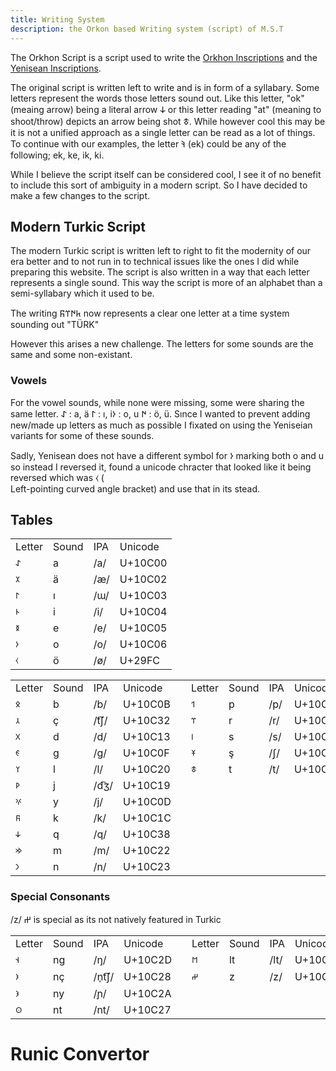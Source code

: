 ```yaml
---
title: Writing System
description: the Orkon based Writing system (script) of M.S.T
---
```



The Orkhon Script is a script used to write the [Orkhon Inscriptions](https://tonga.onrir.dev/writings/orhun/) and the [Yenisean Inscriptions](https://tonga.onrir.dev/writings/yenisey/).

The original script is written left to write and is in form of a syllabary. Some letters represent the words those letters sound out. Like this letter, "ok" (meaing arrow) being a literal arrow <kbd>𐰸</kbd> or this letter reading "at" (meaning to shoot/throw) depicts an arrow being shot <kbd>𐱃</kbd>. While however cool this may be it is not a unified approach as a single letter can be read as a lot of things. To continue with our examples, the letter <kbd>𐰚</kbd> (ek) could be any of the following; ek, ke, ik, ki. 

While I believe the script itself can be considered cool, I see it of no benefit to include this sort of ambiguity in a modern script. So I have decided to make a few changes to the script.

## Modern Turkic Script

The modern Turkic script is written left to right to fit the modernity of our era better and to not run in to technical issues like the ones I did while preparing this website. The script is also written in a way that each letter represents a single sound. This way the script is more of an alphabet than a semi-syllabary which it used to be.

The writing <kbd>𐱅𐰇𐰼𐰜</kbd> now represents a clear one letter at a time system sounding out "TÜRK"

However this arises a new challenge. The letters for some sounds are the same and some non-existant.

### Vowels

For the vowel sounds, while none were missing, some were sharing the same letter. <kbd>𐰀</kbd> : a, ä <kbd>𐰃</kbd> : ı, i<kbd>𐰆</kbd> : o, u <kbd>𐰇</kbd> : ö, ü. Sınce I wanted to prevent adding new/made up letters as much as possible I fixated on using the Yeniseian variants for some of these sounds.
    
Sadly, Yenisean does not have a different symbol for <kbd>𐰆</kbd> marking both o and u so instead I reversed it, found a unicode chracter that looked like it being reversed which was <kbd>⧼</kbd> (	
Left-pointing curved angle bracket) and use that in its stead.

## Tables
<table>
  <tr>
    <td>Letter</td>
    <td>Sound</td>
    <td>IPA</td>
    <td>Unicode</td>
  </tr>
  <tr>
    <td><kbd  class="k">𐰀</kbd></td>
    <td>a</td>
    <td>/a/</td>
    <td>U+10C00</td>	
  </tr>
  <tr>
    <td><kbd  class="k">𐰂</kbd></td>
    <td>ä</td>
    <td>/æ/</td>
    <td>U+10C02</td>
  </tr>
  <tr>
    <td><kbd  class="k">𐰃</kbd></td>
    <td>ı</td>
    <td>/ɯ/</td>
    <td>U+10C03</td>
  </tr>
  <tr>
    <td><kbd  class="k">𐰄</kbd></td>
    <td>i</td>
    <td>/i/</td>
    <td>U+10C04</td>
  </tr>
  <tr>
    <td><kbd  class="k">𐰅</kbd></td>
    <td>e</td>
    <td>/e/</td>
    <td>U+10C05</td>
  </tr>
  <tr>
    <td><kbd  class="k">𐰆</kbd></td>
    <td>o</td>
    <td>/o/</td>
    <td>U+10C06</td>
  </tr>
  <tr>
    <td><kbd  class="k">⧼</kbd></td>
    <td>ö</td>
    <td>/ø/</td>
    <td>U+29FC</td>
  </tr>
</table>

<table>
  <tr>
    <td>Letter</td>
    <td>Sound</td>
    <td>IPA</td>
    <td>Unicode</td>
    <td></td>
    <td>Letter</td>
    <td>Sound</td>
    <td>IPA</td>
    <td>Unicode</td>
  </tr>

  <tr>
    <td><kbd  class="k">𐰋</kbd></td>
    <td>b</td>
    <td>/b/</td>
    <td>U+10C0B</td>
    <td></td>
    <td><kbd  class="k">𐰯</kbd></td>
    <td>p</td>
    <td>/p/</td>
    <td>U+10C2F</td>
  </tr>

  <tr>
    <td><kbd  class="k">𐰲</kbd></td>
    <td>ç</td>
    <td>/t͡ʃ/</td>
    <td>U+10C32</td>
    <td></td>
    <td><kbd  class="k">𐰼</kbd></td>
    <td>r</td>
    <td>/r/</td>
    <td>U+10C3C</td>
  </tr>

  <tr>
    <td><kbd  class="k">𐰓</kbd></td>
    <td>d</td>
    <td>/d/</td>
    <td>U+10C13</td>
    <td></td>
    <td><kbd  class="k">𐰾</kbd></td>
    <td>s</td>
    <td>/s/</td>
    <td>U+10C3E</td>
  </tr>

  <tr>
    <td><kbd  class="k">𐰏</kbd></td>  
    <td>g</td>
    <td>/g/</td>
    <td>U+10C0F</td>
    <td></td>
    <td><kbd  class="k">𐱁</kbd></td>
    <td>ş</td>
    <td>/ʃ/</td>
    <td>U+10C41</td>
  </tr>

  <tr>
    <td><kbd  class="k">𐰠</kbd></td>
    <td>l</td>
    <td>/l/</td>
    <td>U+10C20</td>
    <td></td>
    <td><kbd  class="k">𐱃</kbd></td>
    <td>t</td>
    <td>/t/</td>
    <td>U+10C43</td>
  </tr>

  <tr>
    <td><kbd  class="k">𐰙</kbd></td>
    <td>j</td>
    <td>/d͡ʒ/</td>
    <td>U+10C19</td>
    <td></td>
    <td></td>
    <td></td>
    <td></td>
    <td></td>
  </tr>

  <tr>
    <td><kbd  class="k">𐰍</kbd></td>
    <td>y</td>
    <td>/j/</td>
    <td>U+10C0D</td>
    <td></td>
    <td></td>
    <td></td>
    <td></td>
    <td></td>
  </tr>

  <tr>
    <td><kbd  class="k">𐰜</kbd></td>
    <td>k</td>
    <td>/k/</td>
    <td>U+10C1C</td>
    <td></td>
    <td></td>
    <td></td>
    <td></td>
    <td></td>
  </tr>

  <tr>
    <td><kbd  class="k">𐰸</kbd></td>
    <td>q</td>
    <td>/q/</td>
    <td>U+10C38</td>
    <td></td>
    <td></td>
    <td></td>
    <td></td>
    <td></td>
  </tr>

  <tr>
    <td><kbd  class="k">𐰢</kbd></td>
    <td>m</td>
    <td>/m/</td>
    <td>U+10C22</td>
    <td></td>
    <td></td>
    <td></td>
    <td></td>
    <td></td>
  </tr>

  <tr>
    <td><kbd  class="k">𐰣</kbd></td>
    <td>n</td>
    <td>/n/</td>
    <td>U+10C23</td>
    <td></td>
    <td></td>
    <td></td>
    <td></td>
    <td></td>
  </tr>
</table>

### Special Consonants

/z/ <kbd>𐰔</kbd>  is special as its not natively featured in Turkic

<table>
  <tr>
    <td>Letter</td>
    <td>Sound</td>
    <td>IPA</td>
    <td>Unicode</td>
    <td></td>
    <td>Letter</td>
    <td>Sound</td>
    <td>IPA</td>
    <td>Unicode</td>
  </tr>

  <tr>
    <td><kbd  class="k">𐰭</kbd></td>
    <td>ng</td>
    <td>/ŋ/</td>
    <td>U+10C2D</td>
    <td></td>
    <td><kbd  class="k">𐰡</kbd></td>
    <td>lt</td>
    <td>/lt/</td>
    <td>U+10C21</td>
  </tr>
  <tr>
    <td><kbd  class="k">𐰨</kbd></td>
    <td>nç</td>
    <td>/n̩t͡ʃ/</td>
    <td>U+10C28</td>
    <td></td>
    <td><kbd  class="k">𐰔</kbd></td>
    <td>z</td>
    <td>/z/</td>
    <td>U+10C14</td>
  </tr>

  <tr>
    <td><kbd  class="k">𐰪</kbd></td>
    <td>ny</td>
    <td>/ɲ/</td>
    <td>U+10C2A</td>
    <td></td>
    <td></td>
    <td></td>
    <td></td>
    <td></td>
  </tr>
  <tr>
    <td><kbd  class="k">𐰧</kbd></td>
    <td>nt</td>
    <td>/nt/</td>
    <td>U+10C27</td>
    <td></td>
    <td></td>
    <td></td>
    <td></td>
    <td></td>
  </tr>
</table>

## <h1>Runic Convertor</h1>

<Runic/>

